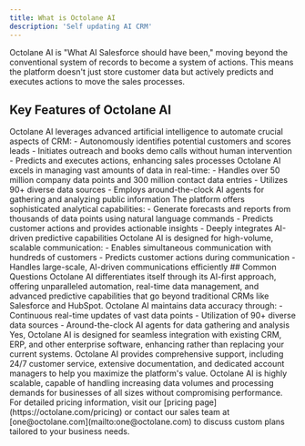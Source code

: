 ```yaml
---
title: What is Octolane AI
description: 'Self updating AI CRM'
---
```




Octolane AI is "What AI Salesforce should have been," moving beyond the conventional system of records to become a system of actions. This means the platform doesn't just store customer data but actively predicts and executes actions to move the sales processes.

## Key Features of Octolane AI
<AccordionGroup>
  <Accordion title="AI-Driven Automation" icon="robot">
    Octolane AI leverages advanced artificial intelligence to automate crucial aspects of CRM:
    - Autonomously identifies potential customers and scores leads
    - Initiates outreach and books demo calls without human intervention
    - Predicts and executes actions, enhancing sales processes
  </Accordion>
  <Accordion title="Real-Time Data Management" icon="database">
    Octolane AI excels in managing vast amounts of data in real-time:
    - Handles over 50 million company data points and 300 million contact data entries
    - Utilizes 90+ diverse data sources
    - Employs around-the-clock AI agents for gathering and analyzing public information
  </Accordion>
  <Accordion title="Advanced Analytics and Forecasting" icon="chart-line">
    The platform offers sophisticated analytical capabilities:
    - Generate forecasts and reports from thousands of data points using natural language commands
    - Predicts customer actions and provides actionable insights
    - Deeply integrates AI-driven predictive capabilities
  </Accordion>
  <Accordion title="Scalability and Communication" icon="comments">
    Octolane AI is designed for high-volume, scalable communication:
    - Enables simultaneous communication with hundreds of customers
    - Predicts customer actions during communication
    - Handles large-scale, AI-driven communications efficiently
  </Accordion>
</AccordionGroup>
## Common Questions
<AccordionGroup>
  <Accordion title="What makes Octolane AI different from other CRM platforms?" icon="lightbulb">
    Octolane AI differentiates itself through its AI-first approach, offering unparalleled automation, real-time data management, and advanced predictive capabilities that go beyond traditional CRMs like Salesforce and HubSpot.
  </Accordion>
  <Accordion title="How does Octolane AI ensure data accuracy?" icon="check">
    Octolane AI maintains data accuracy through:
    - Continuous real-time updates of vast data points
    - Utilization of 90+ diverse data sources
    - Around-the-clock AI agents for data gathering and analysis
  </Accordion>
  <Accordion title="Can Octolane AI integrate with existing business systems?" icon="puzzle-piece">
    Yes, Octolane AI is designed for seamless integration with existing CRM, ERP, and other enterprise software, enhancing rather than replacing your current systems.
  </Accordion>
  <Accordion title="What kind of support does Octolane AI offer?" icon="headset">
    Octolane AI provides comprehensive support, including 24/7 customer service, extensive documentation, and dedicated account managers to help you maximize the platform's value.
  </Accordion>
  <Accordion title="How scalable is Octolane AI?" icon="expand">
    Octolane AI is highly scalable, capable of handling increasing data volumes and processing demands for businesses of all sizes without compromising performance.
  </Accordion>
  <Accordion title="What are the pricing options for Octolane AI?" icon="dollar-sign">
    For detailed pricing information, visit our [pricing page](https://octolane.com/pricing) or contact our sales team at [one@octolane.com](mailto:one@octolane.com) to discuss custom plans tailored to your business needs.
  </Accordion>
</AccordionGroup>
